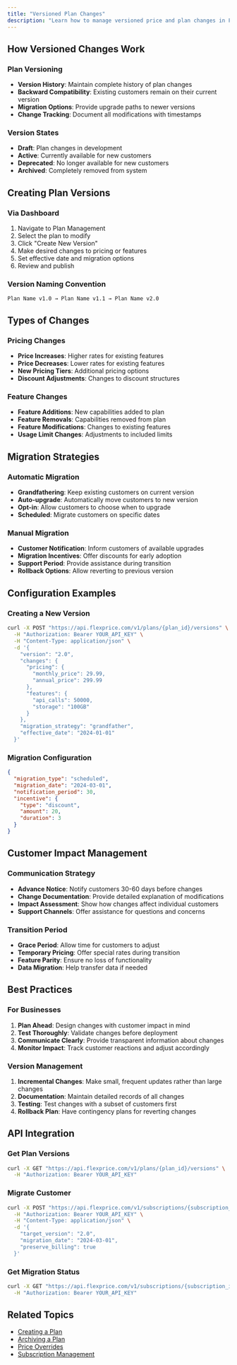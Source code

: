 ```yaml
---
title: "Versioned Plan Changes"
description: "Learn how to manage versioned price and plan changes in Flexprice"
---
```


## How Versioned Changes Work

### Plan Versioning
- **Version History**: Maintain complete history of plan changes
- **Backward Compatibility**: Existing customers remain on their current version
- **Migration Options**: Provide upgrade paths to newer versions
- **Change Tracking**: Document all modifications with timestamps

### Version States
- **Draft**: Plan changes in development
- **Active**: Currently available for new customers
- **Deprecated**: No longer available for new customers
- **Archived**: Completely removed from system

## Creating Plan Versions

### Via Dashboard
1. Navigate to Plan Management
2. Select the plan to modify
3. Click "Create New Version"
4. Make desired changes to pricing or features
5. Set effective date and migration options
6. Review and publish

### Version Naming Convention
```
Plan Name v1.0 → Plan Name v1.1 → Plan Name v2.0
```

## Types of Changes

### Pricing Changes
- **Price Increases**: Higher rates for existing features
- **Price Decreases**: Lower rates for existing features
- **New Pricing Tiers**: Additional pricing options
- **Discount Adjustments**: Changes to discount structures

### Feature Changes
- **Feature Additions**: New capabilities added to plan
- **Feature Removals**: Capabilities removed from plan
- **Feature Modifications**: Changes to existing features
- **Usage Limit Changes**: Adjustments to included limits

## Migration Strategies

### Automatic Migration
- **Grandfathering**: Keep existing customers on current version
- **Auto-upgrade**: Automatically move customers to new version
- **Opt-in**: Allow customers to choose when to upgrade
- **Scheduled**: Migrate customers on specific dates

### Manual Migration
- **Customer Notification**: Inform customers of available upgrades
- **Migration Incentives**: Offer discounts for early adoption
- **Support Period**: Provide assistance during transition
- **Rollback Options**: Allow reverting to previous version

## Configuration Examples

### Creating a New Version
```bash
curl -X POST "https://api.flexprice.com/v1/plans/{plan_id}/versions" \
  -H "Authorization: Bearer YOUR_API_KEY" \
  -H "Content-Type: application/json" \
  -d '{
    "version": "2.0",
    "changes": {
      "pricing": {
        "monthly_price": 29.99,
        "annual_price": 299.99
      },
      "features": {
        "api_calls": 50000,
        "storage": "100GB"
      }
    },
    "migration_strategy": "grandfather",
    "effective_date": "2024-01-01"
  }'
```

### Migration Configuration
```json
{
  "migration_type": "scheduled",
  "migration_date": "2024-03-01",
  "notification_period": 30,
  "incentive": {
    "type": "discount",
    "amount": 20,
    "duration": 3
  }
}
```

## Customer Impact Management

### Communication Strategy
- **Advance Notice**: Notify customers 30-60 days before changes
- **Change Documentation**: Provide detailed explanation of modifications
- **Impact Assessment**: Show how changes affect individual customers
- **Support Channels**: Offer assistance for questions and concerns

### Transition Period
- **Grace Period**: Allow time for customers to adjust
- **Temporary Pricing**: Offer special rates during transition
- **Feature Parity**: Ensure no loss of functionality
- **Data Migration**: Help transfer data if needed

## Best Practices

### For Businesses
1. **Plan Ahead**: Design changes with customer impact in mind
2. **Test Thoroughly**: Validate changes before deployment
3. **Communicate Clearly**: Provide transparent information about changes
4. **Monitor Impact**: Track customer reactions and adjust accordingly

### Version Management
1. **Incremental Changes**: Make small, frequent updates rather than large changes
2. **Documentation**: Maintain detailed records of all changes
3. **Testing**: Test changes with a subset of customers first
4. **Rollback Plan**: Have contingency plans for reverting changes

## API Integration

### Get Plan Versions
```bash
curl -X GET "https://api.flexprice.com/v1/plans/{plan_id}/versions" \
  -H "Authorization: Bearer YOUR_API_KEY"
```

### Migrate Customer
```bash
curl -X POST "https://api.flexprice.com/v1/subscriptions/{subscription_id}/migrate" \
  -H "Authorization: Bearer YOUR_API_KEY" \
  -H "Content-Type: application/json" \
  -d '{
    "target_version": "2.0",
    "migration_date": "2024-03-01",
    "preserve_billing": true
  }'
```

### Get Migration Status
```bash
curl -X GET "https://api.flexprice.com/v1/subscriptions/{subscription_id}/migration-status" \
  -H "Authorization: Bearer YOUR_API_KEY"
```

## Related Topics

- [Creating a Plan](./Creating%20a%20plan.md)
- [Archiving a Plan](./Archiving%20a%20plan.md)
- [Price Overrides](./Price%20Overrides.md)
- [Subscription Management](../../Subscriptions/Overview.md) 